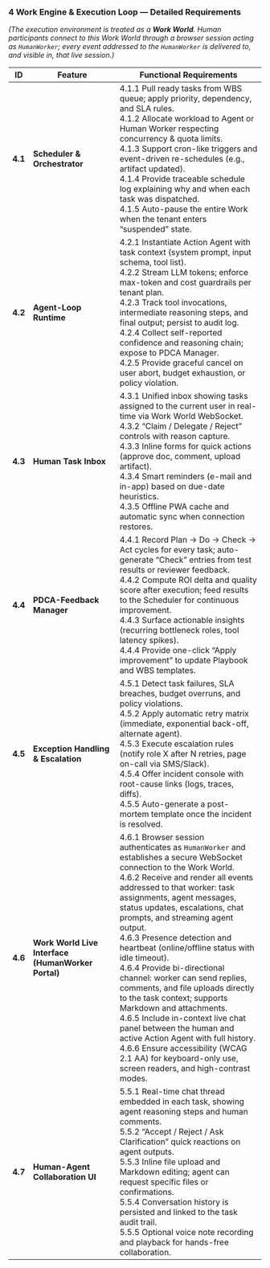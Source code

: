 ### 4  Work Engine & Execution Loop — Detailed Requirements
*(The execution environment is treated as a **Work World**.
Human participants connect to this Work World through a browser session acting as `HumanWorker`; every event addressed to the `HumanWorker` is delivered to, and visible in, that live session.)*

| ID | Feature | Functional Requirements |
|----|---------|-------------------------|
| **4.1** | **Scheduler & Orchestrator** | 4.1.1 Pull ready tasks from WBS queue; apply priority, dependency, and SLA rules. <br />4.1.2 Allocate workload to Agent or Human Worker respecting concurrency & quota limits. <br />4.1.3 Support cron-like triggers and event-driven re-schedules (e.g., artifact updated). <br />4.1.4 Provide traceable schedule log explaining why and when each task was dispatched. <br />4.1.5 Auto-pause the entire Work when the tenant enters “suspended” state. |
| **4.2** | **Agent-Loop Runtime** | 4.2.1 Instantiate Action Agent with task context (system prompt, input schema, tool list). <br />4.2.2 Stream LLM tokens; enforce max-token and cost guardrails per tenant plan. <br />4.2.3 Track tool invocations, intermediate reasoning steps, and final output; persist to audit log. <br />4.2.4 Collect self-reported confidence and reasoning chain; expose to PDCA Manager. <br />4.2.5 Provide graceful cancel on user abort, budget exhaustion, or policy violation. |
| **4.3** | **Human Task Inbox** | 4.3.1 Unified inbox showing tasks assigned to the current user in real-time via Work World WebSocket. <br />4.3.2 “Claim / Delegate / Reject” controls with reason capture. <br />4.3.3 Inline forms for quick actions (approve doc, comment, upload artifact). <br />4.3.4 Smart reminders (e-mail and in-app) based on due-date heuristics. <br />4.3.5 Offline PWA cache and automatic sync when connection restores. |
| **4.4** | **PDCA-Feedback Manager** | 4.4.1 Record Plan → Do → Check → Act cycles for every task; auto-generate “Check” entries from test results or reviewer feedback. <br />4.4.2 Compute ROI delta and quality score after execution; feed results to the Scheduler for continuous improvement. <br />4.4.3 Surface actionable insights (recurring bottleneck roles, tool latency spikes). <br />4.4.4 Provide one-click “Apply improvement” to update Playbook and WBS templates. |
| **4.5** | **Exception Handling & Escalation** | 4.5.1 Detect task failures, SLA breaches, budget overruns, and policy violations. <br />4.5.2 Apply automatic retry matrix (immediate, exponential back-off, alternate agent). <br />4.5.3 Execute escalation rules (notify role X after N retries, page on-call via SMS/Slack). <br />4.5.4 Offer incident console with root-cause links (logs, traces, diffs). <br />4.5.5 Auto-generate a post-mortem template once the incident is resolved. |
| **4.6** | **Work World Live Interface (HumanWorker Portal)** | 4.6.1 Browser session authenticates as `HumanWorker` and establishes a secure WebSocket connection to the Work World. <br />4.6.2 Receive and render all events addressed to that worker: task assignments, agent messages, status updates, escalations, chat prompts, and streaming agent output. <br />4.6.3 Presence detection and heartbeat (online/offline status with idle timeout). <br />4.6.4 Provide bi-directional channel: worker can send replies, comments, and file uploads directly to the task context; supports Markdown and attachments. <br />4.6.5 Include in-context live chat panel between the human and active Action Agent with full history. <br />4.6.6 Ensure accessibility (WCAG 2.1 AA) for keyboard-only use, screen readers, and high-contrast modes. |
| **4.7** | **Human-Agent Collaboration UI** | 5.5.1 Real-time chat thread embedded in each task, showing agent reasoning steps and human comments. <br />5.5.2 “Accept / Reject / Ask Clarification” quick reactions on agent outputs. <br />5.5.3 Inline file upload and Markdown editing; agent can request specific files or confirmations. <br />5.5.4 Conversation history is persisted and linked to the task audit trail. <br />5.5.5 Optional voice note recording and playback for hands-free collaboration. |
